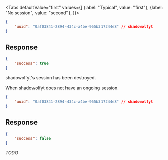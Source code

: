 <Tabs
    defaultValue="first"
    values={[
        {label: "Typical", value: "first"},
        {label: "No session", value: "second"},
    ]}>
<TabItem value="first">

```json
{
    "uuid": "0af03841-2894-434c-a4be-965b317244e8" // shadowolfyt
}
```

## Response

```json
{
    "success": true
}
```

shadowolfyt's session has been destroyed.

</TabItem>
<TabItem value="second">

When shadowolfyt does not have an ongoing session.

```json
{
    "uuid": "0af03841-2894-434c-a4be-965b317244e8" // shadowolfyt
}
```

## Response

```json
{
    "success": false
}
```

*TODO*

</TabItem>
</Tabs>

